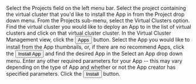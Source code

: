 
<Step>
    Select the <NavStep>Projects</NavStep> field on the left menu bar.
</Step>
<Step>
    Select the project containing the virtual cluster that you'd like to install
    the App in from the Project drop down menu.
</Step>
<Step>
    From the Projects sub-menu, select the Virtual Clusters option.
</Step>
<Step>
    Find the virtual cluster you would like to deploy an App to in the list of virtual
    clusters and click on that virtual cluster cluster.
</Step>
<Step>
    In the Virtual Cluster Management view, click the <Button>Apps</Button> button.
</Step>
<Step>
    Select the App you would like to install from the App thumbnails, or, if there
    are no recommend Apps, click the <Button>Install App</Button> and find  the
    desired App in the <Label>Select an App</Label> drop down menu.
</Step>
<Step>
    Enter any other required parameters for your App -- this may vary depending on
    the type of App and whether or not the App creator has specified parameters.
</Step>
<Step>
    Click the <Button>Install</Button> button.
</Step>
